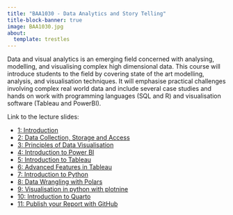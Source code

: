 ```yaml
---
title: "BAA1030 - Data Analytics and Story Telling"
title-block-banner: true
image: BAA1030.jpg
about:
  template: trestles
---
```


Data and visual analytics is an emerging field concerned with analysing, modelling, and visualising complex high dimensional data. This course will introduce students to the field by covering state of the art modelling, analysis, and visualisation techniques. It will emphasise practical challenges involving complex real world data and include several case studies and hands on work with programming languages (SQL and R) and visualisation software (Tableau and PowerBI).

Link to the lecture slides:

- [1: Introduction](https://damien-dupre.github.io/BAA1030/lectures/lecture_1)
- [2: Data Collection, Storage and Access](https://damien-dupre.github.io/BAA1030/lectures/lecture_2)
- [3: Principles of Data Visualisation](https://damien-dupre.github.io/BAA1030/lectures/lecture_3)
- [4: Introduction to Power BI](https://damien-dupre.github.io/BAA1030/lectures/lecture_4)
- [5: Introduction to Tableau](https://damien-dupre.github.io/BAA1030/lectures/lecture_5)
- [6: Advanced Features in Tableau](https://damien-dupre.github.io/BAA1030/lectures/lecture_6)
- [7: Introduction to Python](https://damien-dupre.github.io/BAA1030/lectures/lecture_7)
- [8: Data Wrangling with Polars](https://damien-dupre.github.io/BAA1030/lectures/lecture_8)
- [9: Visualisation in python with plotnine](https://damien-dupre.github.io/BAA1030/lectures/lecture_9)
- [10: Introduction to Quarto](https://damien-dupre.github.io/BAA1030/lectures/lecture_10)
- [11: Publish your Report with GitHub](https://damien-dupre.github.io/BAA1030/lectures/lecture_11)
